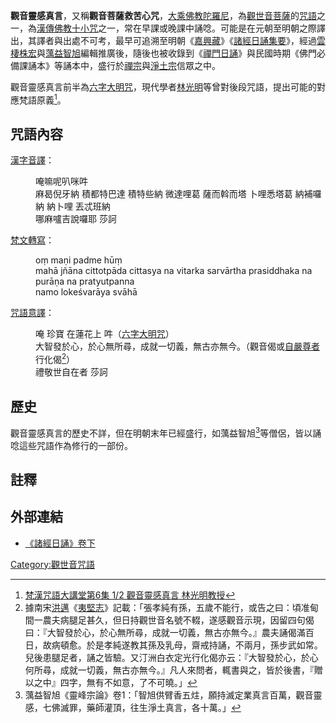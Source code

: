 {{Refimprove|time=2021-03-19T13:47:25+00:00}}
'''觀音靈感真言'''，又稱'''觀音菩薩救苦心咒'''，[[大乘佛教|大乘佛教]][[陀羅尼|陀羅尼]]，為[[觀世音菩薩|觀世音菩薩]]的[[咒語|咒語]]之一，為[[漢傳佛教|漢傳佛教]][[十小咒|十小咒]]之一，常在早課或晚課中誦唸。可能是在元朝至明朝之際譯出，其譯者與出處不可考，最早可追溯至明朝《[[嘉興藏|嘉興藏]]》《[[諸經日誦集要|諸經日誦集要]]》，經過[[雲棲株宏|雲棲株宏]]與[[蕅益智旭|蕅益智旭]]編輯推廣後，隨後也被收錄到《[[禪門日誦|禪門日誦]]》與民國時期《佛門必備課誦本》等誦本中，盛行於[[禪宗|禪宗]]與[[淨土宗|淨土宗]]信眾之中。

觀音靈感真言前半為[[六字大明咒|六字大明咒]]，現代學者[[林光明|林光明]]等曾對後段咒語，提出可能的對應梵語原義<ref>[https://www.youtube.com/watch?v=7i7QBVNFCfc 梵漢咒語大講堂第6集 1/2 觀音靈感真言 林光明教授]</ref>。

==咒語內容==
[[漢字|漢字]][[音譯|音譯]]：
:唵嘛呢叭咪吽
:麻曷倪牙納  積都特巴達  積特些納  微達哩葛  薩而斡而塔  卜哩悉塔葛  納補囉納  納卜哩  丟忒班納
:哪麻嚧吉說囉耶  莎訶
[[梵文|梵文]][[轉寫|轉寫]]：
:oṃ maṇi padme hūṃ
:mahā jñāna cittotpāda cittasya na vitarka sarvārtha prasiddhaka na purāṇa na pratyutpanna
:namo lokeśvarāya svāhā
[[咒語|咒語]][[意譯|意譯]]：
:唵 珍寶 在蓮花上 吽（[[六字大明咒|六字大明咒]]）
:大智發於心，於心無所尋，成就一切義，無古亦無今。（觀音偈或[[自嚴尊者|自嚴尊者]]行化偈<ref>據南宋[[洪邁|洪邁]]《[[夷堅志|夷堅志]]》記載：「張孝純有孫，五歲不能行，或告之曰：頃准甸間一農夫病腿足甚久，但日持觀世音名號不輟，遂感觀音示現，因留四句偈曰：『大智發於心，於心無所尋，成就一切義，無古亦無今。』農夫誦偈滿百日，故病頓愈。於是孝純遂教其孫及乳母，齋戒持誦，不兩月，孫步武如常。兒後患腿足者，誦之皆驗。又汀洲白衣定光行化偈亦云：『大智發於心，於心何所尋，成就一切義，無古亦無今。』凡人來問者，輒書與之，皆於後書，『贈以之中』四字，無有不如意，了不可曉。」</ref>）
:禮敬世自在者 莎訶

==歷史==
觀音靈感真言的歷史不詳，但在明朝末年已經盛行，如蕅益智旭<ref>蕅益智旭《靈峰宗論》卷1：「智旭供臂香五炷，願持滅定業真言百萬，觀音靈感，七佛滅罪，藥師灌頂，往生淨土真言，各十萬。」</ref>等僧侶，皆以誦唸這些咒語作為修行的一部份。
==註釋==
{{reflist}}
==外部連結==
* [http://tripitaka.cbeta.org/J19nB044_001 《諸經日誦》卷下] {{Wayback|url=http://tripitaka.cbeta.org/J19nB044_001 |date=20171020012439 }}
{{wikisource|十小咒/觀音靈感真言}}
[[Category:觀世音咒語|Category:觀世音咒語]]